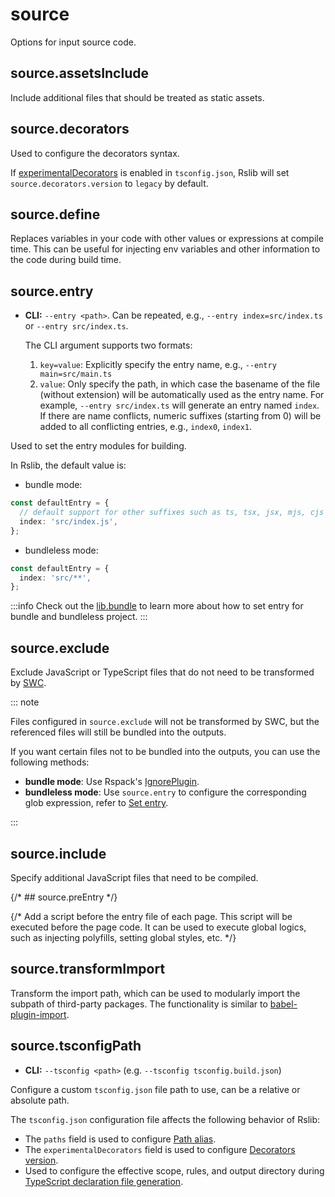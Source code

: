 
# source

Options for input source code.

## source.assetsInclude <RsbuildDocBadge path="/config/source/assets-include" text="source.include" />

Include additional files that should be treated as static assets.

## source.decorators <RsbuildDocBadge path="/config/source/decorators" text="source.decorators" />

Used to configure the decorators syntax.

If [experimentalDecorators](https://www.typescriptlang.org/tsconfig/#experimentalDecorators) is enabled in `tsconfig.json`, Rslib will set `source.decorators.version` to `legacy` by default.

## source.define <RsbuildDocBadge path="/config/source/define" text="source.define" />

Replaces variables in your code with other values or expressions at compile time. This can be useful for injecting env variables and other information to the code during build time.

## source.entry <RsbuildDocBadge path="/config/source/entry" text="source.entry" />

- **CLI:** `--entry <path>`. Can be repeated, e.g., `--entry index=src/index.ts` or `--entry src/index.ts`.

  The CLI argument supports two formats:
  1. `key=value`: Explicitly specify the entry name, e.g., `--entry main=src/main.ts`
  2. `value`: Only specify the path, in which case the basename of the file (without extension) will be automatically used as the entry name. For example, `--entry src/index.ts` will generate an entry named `index`. If there are name conflicts, numeric suffixes (starting from 0) will be added to all conflicting entries, e.g., `index0`, `index1`.

Used to set the entry modules for building.

In Rslib, the default value is:

- bundle mode:

```ts
const defaultEntry = {
  // default support for other suffixes such as ts, tsx, jsx, mjs, cjs
  index: 'src/index.js',
};
```

- bundleless mode:

```ts
const defaultEntry = {
  index: 'src/**',
};
```

:::info
Check out the [lib.bundle](/config/lib/bundle#set-entry) to learn more about how to set entry for bundle and bundleless project.
:::

## source.exclude <RsbuildDocBadge path="/config/source/exclude" text="source.exclude" />

Exclude JavaScript or TypeScript files that do not need to be transformed by [SWC](https://rsbuild.rs/guide/configuration/swc).

::: note

Files configured in `source.exclude` will not be transformed by SWC, but the referenced files will still be bundled into the outputs.

If you want certain files not to be bundled into the outputs, you can use the following methods:

- **bundle mode**: Use Rspack's [IgnorePlugin](https://rspack.rs/plugins/webpack/ignore-plugin).
- **bundleless mode**: Use `source.entry` to configure the corresponding glob expression, refer to [Set entry](/config/lib/bundle#bundle-false).

:::

## source.include <RsbuildDocBadge path="/config/source/include" text="source.include" />

Specify additional JavaScript files that need to be compiled.

{/* ## source.preEntry <RsbuildDocBadge path="/config/source/pre-entry" text="source.preEntry" /> */}

{/* Add a script before the entry file of each page. This script will be executed before the page code. It can be used to execute global logics, such as injecting polyfills, setting global styles, etc. */}

## source.transformImport <RsbuildDocBadge path="/config/source/transform-import" text="source.transformImport" />

Transform the import path, which can be used to modularly import the subpath of third-party packages. The functionality is similar to [babel-plugin-import](https://npmjs.com/package/babel-plugin-import).

## source.tsconfigPath <RsbuildDocBadge path="/config/source/tsconfig-path" text="source.tsconfigPath" />

- **CLI:** `--tsconfig <path>` (e.g. `--tsconfig tsconfig.build.json`)

Configure a custom `tsconfig.json` file path to use, can be a relative or absolute path.

The `tsconfig.json` configuration file affects the following behavior of Rslib:

- The `paths` field is used to configure [Path alias](/config/rsbuild/resolve#resolvealias).
- The `experimentalDecorators` field is used to configure [Decorators version](/config/rsbuild/source#sourcedecorators).
- Used to configure the effective scope, rules, and output directory during [TypeScript declaration file generation](/config/lib/dts).
